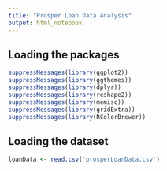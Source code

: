 ```yaml
---
title: "Prosper Loan Data Analysis"
output: html_notebook
---
```


## Loading the packages
```r
suppressMessages(library(ggplot2))
suppressMessages(library(ggthemes))
suppressMessages(library(dplyr))
suppressMessages(library(reshape2))
suppressMessages(library(memisc))
suppressMessages(library(gridExtra))
suppressMessages(library(RColorBrewer))
```

## Loading the dataset
```r
loanData <- read.csv('prosperLoanData.csv')
```

